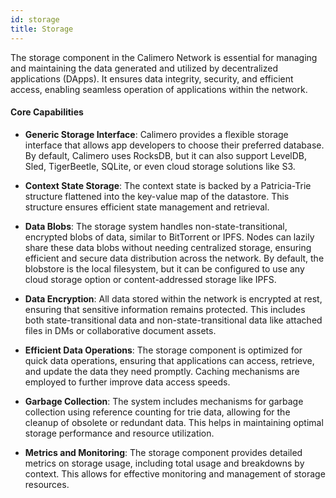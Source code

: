 ```yaml
---
id: storage
title: Storage
---
```


The storage component in the Calimero Network is essential for managing and maintaining the data generated and utilized by decentralized applications (DApps). It ensures data integrity, security, and efficient access, enabling seamless operation of applications within the network.

#### Core Capabilities

- **Generic Storage Interface**: Calimero provides a flexible storage interface that allows app developers to choose their preferred database. By default, Calimero uses RocksDB, but it can also support LevelDB, Sled, TigerBeetle, SQLite, or even cloud storage solutions like S3.

- **Context State Storage**: The context state is backed by a Patricia-Trie structure flattened into the key-value map of the datastore. This structure ensures efficient state management and retrieval.

- **Data Blobs**: The storage system handles non-state-transitional, encrypted blobs of data, similar to BitTorrent or IPFS. Nodes can lazily share these data blobs without needing centralized storage, ensuring efficient and secure data distribution across the network. By default, the blobstore is the local filesystem, but it can be configured to use any cloud storage option or content-addressed storage like IPFS.

- **Data Encryption**: All data stored within the network is encrypted at rest, ensuring that sensitive information remains protected. This includes both state-transitional data and non-state-transitional data like attached files in DMs or collaborative document assets.

- **Efficient Data Operations**: The storage component is optimized for quick data operations, ensuring that applications can access, retrieve, and update the data they need promptly. Caching mechanisms are employed to further improve data access speeds.

- **Garbage Collection**: The system includes mechanisms for garbage collection using reference counting for trie data, allowing for the cleanup of obsolete or redundant data. This helps in maintaining optimal storage performance and resource utilization.

- **Metrics and Monitoring**: The storage component provides detailed metrics on storage usage, including total usage and breakdowns by context. This allows for effective monitoring and management of storage resources.

